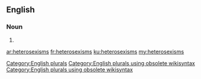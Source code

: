 ==English==

===Noun===
{{head|en}}

# {{plural of|heterosexism}}

[[Category:English plurals]][[Category:English plurals using obsolete wikisyntax]][[Category:English plurals using obsolete wikisyntax]]

[[ar:heterosexisms]]
[[fr:heterosexisms]]
[[ku:heterosexisms]]
[[my:heterosexisms]]